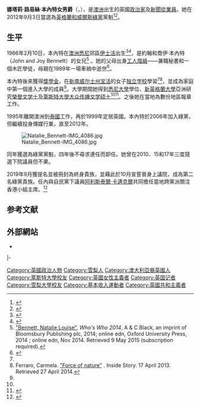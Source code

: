 {{noteTA
|1=zh-cn:本内特;zh-hant:本內特;zh-tw:班奈特;
}}
{{Expand|time=2015-05-11T02:32:11+00:00}}
{{请求翻译|time=2015-05-11T02:32:11+00:00}}
{{Infobox Officeholder
|honorific_prefix = [[The_Right_Honourable|The Right Honourable]]
|name        = 娜塔莉·本內特<br>Natalie Bennett
|image       = Official portrait of Baroness Bennett of Manor Castle crop 2.jpg
|office      = [[英格蘭和威爾斯綠黨|英格蘭和威爾斯綠黨]]黨魁
|deputy      = {{link-en|威爾·達克沃斯|Will Duckworth}}（2012－2014）<br>{{link-en|阿梅利亞·伍麥克|Amelia Womack}}及{{link-en|沙赫拉拉·阿里|Shahrar Ali}}（2014－）
|term_start  = 2012年9月3日
|term_end    = 2016年9月2日
|predecessor = [[卡洛琳·盧卡斯|卡洛琳·盧卡斯]]
|successor   = 卡洛琳·盧卡斯和Jonathan Bartley
|office1 = [[英國上議院|英國上議院]]俗職議員
|term_start1 = 2019年10月7日
|term_end1 =
|birth_date  = {{birth date and age|1966|2|10|df=yes}}
|birth_place = {{AUS}}[[新南威爾士州|新南威爾士州]][[悉尼|悉尼]]
|death_date  = 
|death_place = 
|party       = [[英格蘭和威爾斯綠黨|英格蘭和威爾斯綠黨]]
|partner     = 吉姆·哲思（Jim Jepps）
|alma_mater  = [[悉尼大學|悉尼大學]]<br>[[新英格蘭大學_(澳洲)|新英格蘭大學]]<br>[[萊斯特大學|萊斯特大學]]
}}

'''娜塔莉·路易絲·本內特女男爵'''（{{lang-en|'''Natalie Louise Bennett, Baroness Bennett of Manor Castle'''}}，{{bd|1966年|2月10日|||catIdx=B}}），是[[澳洲|澳洲]]出生的英國[[政治家|政治家]]及[[新聞從業員|新聞從業員]]。她在2012年9月3日當選為[[英格蘭和威爾斯綠黨|英格蘭和威爾斯綠黨]]黨魁<ref name="new leader">{{cite web |url=http://greenparty.org.uk/news/2012/09/03/new-leader-and-deputy-leader-announcement/ |title=New Leader and Deputy Leader announcement |date=3 September 2012 |publisher=Green Party |accessdate=23 December 2012 |archive-date=2012-09-19 |archive-url=https://web.archive.org/web/20120919193517/http://greenparty.org.uk/news/2012/09/03/new-leader-and-deputy-leader-announcement/ |dead-url=no }}</ref><ref name="BBC1">{{cite news|title=Natalie Bennett elected new Green Party leader in England and Wales. She beat three other candidates to the position in a poll of Green Party members.|url=http://www.bbc.co.uk/news/uk-politics-19462474|accessdate=3 September 2012|newspaper=BBC|archive-date=2021-03-08|archive-url=https://web.archive.org/web/20210308150730/https://www.bbc.co.uk/news/uk-politics-19462474|dead-url=no}}</ref>。

== 生平 ==
1966年2月10日，本內特在[[澳洲|澳洲]][[悉尼|悉尼]]郊區[[伊士活|伊士活]]出生<ref name="Who's Who 2014">{{cite web|title=BENNETT, Natalie Louise|url=http://www.ukwhoswho.com/view/article/oupww/whoswho/U257973|website=Who's Who 2014|publisher=A & C Black|accessdate=10 February 2015|date=November 2014}}</ref><ref name="Telegraph - Natalie Bennett - a little green around the gills">{{cite news|last1=Langley|first1=William|title=Natalie Bennett - a little green around the gills|url=http://www.telegraph.co.uk/news/politics/green-party/11442084/Natalie-Bennett-a-little-green-around-the-gills.html|accessdate=3 April 2015|work=The Daily Telegraph|date=1 March 2015|archive-date=2020-01-04|archive-url=https://web.archive.org/web/20200104132829/https://www.telegraph.co.uk/news/politics/green-party/11442084/Natalie-Bennett-a-little-green-around-the-gills.html|dead-url=no}}</ref>，是約翰和喬伊·本內特（John and Joy Bennett）的女兒<ref>[http://www.ukwhoswho.com/view/article/oupww/whoswho/U257973 "Bennett, Natalie Louise"], ''Who's Who 2014'', A & C Black, an imprint of Bloomsbury Publishing plc, 2014; online edn, Oxford University Press, 2014 ; online edn, Nov 2014. Retrieved 9 May 2015 (subscription required).</ref> 。她的父母出身[[工人階級|工人階級]]——兼職秘書和一個木匠學徒，母親在1989年一場車禍中逝世<ref name="BBC - From 'Jillaroo' to Green Party leader">{{cite news|last1=Totaro|first1=Paola|title=Natalie Bennett: From 'Jillaroo' to Green Party leader|url=http://www.bbc.co.uk/news/election-2015-32493939|accessdate=30 April 2015|work=BBC News|date=30 April 2015|archive-date=2019-04-15|archive-url=https://web.archive.org/web/20190415143805/https://www.bbc.co.uk/news/election-2015-32493939|dead-url=no}}</ref>。

本內特後來獲得[[獎學金|獎學金]]，在[[新南威尔士州|新南威尔士州]][[宝活_(新南威尔士州)|宝活]]的女子[[独立学校|独立学校]]{{link-en|MLC學校|MLC School}}學習<ref name="Telegraph - Natalie Bennett - a little green around the gills" /><ref name=":0">Ferraro, Carmela. [http://inside.org.au/force-of-nature/ "Force of nature"] {{Wayback|url=http://inside.org.au/force-of-nature/ |date=20140427235109 }}. Inside Story. 17 April 2013. Retrieved 27 April 2014.</ref>，並成為家庭中第一個進入大學的成員<ref name="BBC - From 'Jillaroo' to Green Party leader" />。大學期間她得到[[悉尼大學|悉尼大學]]{{link-en|農業理科學士|Bachelor of Science in Agriculture|榮譽農業理科學士}}學位、[[新英格蘭大學_(澳洲)|新英格蘭大學]]亞洲研究[[文学士|榮譽文学士]]及[[萊斯特大學|萊斯特大學]][[大众传播|大众传播]][[文学硕士|文学硕士]]<ref name="Who's Who 2014" /><ref name="bbc profile">{{cite web|last=Rath|first=Kayte|title=Profile: Green Party leader Natalie Bennett|url=http://www.bbc.co.uk/news/uk-politics-19465606|publisher=BBC News|accessdate=23 December 2012|archive-date=2020-11-12|archive-url=https://web.archive.org/web/20201112020420/https://www.bbc.co.uk/news/uk-politics-19465606|dead-url=no}}</ref>。之後她在當地為數份地區報章工作。

1995年離開澳洲到[[泰國|泰國]]工作，再於1999年定居英國。本內特於2006年加入綠黨，但繼續投身傳媒行業，直至2012年。

[[File:Natalie_Bennett-IMG_4086.jpg|thumb]]

同年獲選為綠黨黨魁，四年後不尋求連任而卸任。她曾在2010、15和17年三度競選下院議員但不果。

2019年9月獲提名並被冊封為終身貴族，並藉此於10月宣誓晉身上議院，成為第二名綠黨貴族。任內與自民黨下議員[[阿利斯泰爾·卡邁克爾|阿利斯泰爾·卡邁克爾]]共同擔任當地跨黨派關注香港小組主席。<ref>{{Cite web |url=https://www.thestandnews.com/politics/r-%E8%8B%B1%E5%9C%8B%E6%9C%83%E6%88%90%E7%AB%8B%E8%B7%A8%E9%BB%A8%E6%B4%BE%E9%97%9C%E6%B3%A8%E9%A6%99%E6%B8%AF%E5%B0%8F%E7%B5%84-%E9%97%9C%E6%B3%A8%E9%A6%99%E6%B8%AF%E4%BA%BA%E6%AC%8A%E8%A2%AB%E4%BE%B5%E7%8A%AF%E4%B8%A6%E4%BF%83%E9%80%B2%E6%B0%91%E4%B8%BB%E7%99%BC%E5%B1%95/ |title=存档副本 |access-date=2021-06-27 |archive-date=2020-10-21 |archive-url=https://web.archive.org/web/20201021224347/https://www.thestandnews.com/politics/r-%E8%8B%B1%E5%9C%8B%E6%9C%83%E6%88%90%E7%AB%8B%E8%B7%A8%E9%BB%A8%E6%B4%BE%E9%97%9C%E6%B3%A8%E9%A6%99%E6%B8%AF%E5%B0%8F%E7%B5%84-%E9%97%9C%E6%B3%A8%E9%A6%99%E6%B8%AF%E4%BA%BA%E6%AC%8A%E8%A2%AB%E4%BE%B5%E7%8A%AF%E4%B8%A6%E4%BF%83%E9%80%B2%E6%B0%91%E4%B8%BB%E7%99%BC%E5%B1%95/ |dead-url=no }}</ref>

==参考文献==
{{reflist}}

==外部網站==
* {{official website|http://www.nataliebennett.greenparty.org.uk}}

{{s-start}}
{{s-media}}
{{s-bef|before={{link-en|帕特里克·恩索爾|Patrick Ensor}}}}
{{s-ttl|title=《{{link-en|衛報周刊|The Guardian Weekly}}》編輯|years=2007年－2012年}}
{{s-aft|after=艾比·迪夫尼}}
|-
{{s-ppo}}
{{s-bef|before=[[卡洛琳·盧卡斯|卡洛琳·盧卡斯]]}}
{{s-ttl|title=[[英格蘭和威爾斯綠黨|英格蘭和威爾斯綠黨]]黨魁|years=2012年－}}
{{s-inc}}
{{s-end}}

{{DEFAULTSORT:Bennett, Natalie}}

[[Category:英國政治人物|Category:英國政治人物]]
[[Category:雪梨人|Category:雪梨人]]
[[Category:澳大利亞裔英國人|Category:澳大利亞裔英國人]]
[[Category:萊斯特大學校友|Category:萊斯特大學校友]]
[[Category:英國女性主義者|Category:英國女性主義者]]
[[Category:英国记者|Category:英国记者]]
[[Category:雪梨大學校友|Category:雪梨大學校友]]
[[Category:基本收入運動者|Category:基本收入運動者]]
[[Category:英國共和主義者|Category:英國共和主義者]]